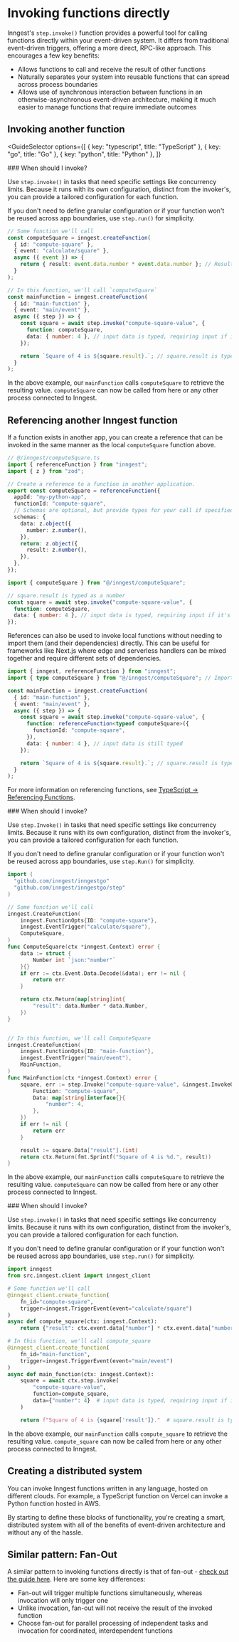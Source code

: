 
# Invoking functions directly

Inngest's `step.invoke()` function provides a powerful tool for calling functions directly within your event-driven system. It differs from traditional event-driven triggers, offering a more direct, RPC-like approach. This encourages a few key benefits:

- Allows functions to call and receive the result of other functions
- Naturally separates your system into reusable functions that can spread across process boundaries
- Allows use of synchronous interaction between functions in an otherwise-asynchronous event-driven architecture, making it much easier to manage functions that require immediate outcomes


## Invoking another function

<GuideSelector
  options={[
    { key: "typescript", title: "TypeScript" },
    { key: "go", title: "Go" },
    { key: "python", title: "Python" },
  ]}
>

<GuideSection show="typescript">

<Callout>
### When should I invoke?

Use `step.invoke()` in tasks that need specific settings like concurrency limits. Because it runs with its own configuration,
distinct from the invoker's, you can provide a tailored configuration for each function.

If you don't need to define granular configuration or if your function won't be reused across app boundaries, use `step.run()` for simplicity.
</Callout>

```ts
// Some function we'll call
const computeSquare = inngest.createFunction(
  { id: "compute-square" },
  { event: "calculate/square" },
  async ({ event }) => {
    return { result: event.data.number * event.data.number }; // Result typed as { result: number }
  }
);

// In this function, we'll call `computeSquare`
const mainFunction = inngest.createFunction(
  { id: "main-function" },
  { event: "main/event" },
  async ({ step }) => {
    const square = await step.invoke("compute-square-value", {
      function: computeSquare,
      data: { number: 4 }, // input data is typed, requiring input if it's needed
    });

    return `Square of 4 is ${square.result}.`; // square.result is typed as number
  }
);
```

In the above example, our `mainFunction` calls `computeSquare` to retrieve the resulting value. `computeSquare` can now be called from here or any other process connected to Inngest.

## Referencing another Inngest function

If a function exists in another app, you can create a reference that can be invoked in the same manner as the local `computeSquare` function above.

```ts
// @/inngest/computeSquare.ts
import { referenceFunction } from "inngest";
import { z } from "zod";

// Create a reference to a function in another application.
export const computeSquare = referenceFunction({
  appId: "my-python-app",
  functionId: "compute-square",
  // Schemas are optional, but provide types for your call if specified
  schemas: {
    data: z.object({
      number: z.number(),
    }),
    return: z.object({
      result: z.number(),
    }),
  },
});
```

```ts
import { computeSquare } from "@/inngest/computeSquare";

// square.result is typed as a number
const square = await step.invoke("compute-square-value", {
  function: computeSquare,
  data: { number: 4 }, // input data is typed, requiring input if it's needed
});
```

References can also be used to invoke local functions without needing to import them (and their dependencies) directly. This can be useful for frameworks like Next.js where edge and serverless handlers can be mixed together and require different sets of dependencies.

```ts
import { inngest, referenceFunction } from "inngest";
import { type computeSquare } from "@/inngest/computeSquare"; // Import only the type

const mainFunction = inngest.createFunction(
  { id: "main-function" },
  { event: "main/event" },
  async ({ step }) => {
    const square = await step.invoke("compute-square-value", {
      function: referenceFunction<typeof computeSquare>({
        functionId: "compute-square",
      }),
      data: { number: 4 }, // input data is still typed
    });

    return `Square of 4 is ${square.result}.`; // square.result is typed as number
  }
);
```

For more information on referencing functions, see [TypeScript -> Referencing Functions](/docs/functions/references).

</GuideSection>

<GuideSection show="go">

<Callout>
### When should I invoke?

Use `step.Invoke()` in tasks that need specific settings like concurrency limits. Because it runs with its own configuration,
distinct from the invoker's, you can provide a tailored configuration for each function.

If you don't need to define granular configuration or if your function won't be reused across app boundaries, use `step.Run()` for simplicity.
</Callout>

```go
import (
  "github.com/inngest/inngestgo"
  "github.com/inngest/inngestgo/step"
)

// Some function we'll call
inngest.CreateFunction(
	inngest.FunctionOpts{ID: "compute-square"},
	inngest.EventTrigger("calculate/square"),
	ComputeSquare,
)
func ComputeSquare(ctx *inngest.Context) error {
	data := struct {
		Number int `json:"number"`
	}{}
	if err := ctx.Event.Data.Decode(&data); err != nil {
		return err
	}

	return ctx.Return(map[string]int{
		"result": data.Number * data.Number,
	})
}


// In this function, we'll call ComputeSquare
inngest.CreateFunction(
	inngest.FunctionOpts{ID: "main-function"},
	inngest.EventTrigger("main/event"),
	MainFunction,
)
func MainFunction(ctx *inngest.Context) error {
	square, err := step.Invoke("compute-square-value", &inngest.InvokeOpts{
		Function: "compute-square",
		Data: map[string]interface{}{
			"number": 4,
		},
	})
	if err != nil {
		return err
	}

	result := square.Data["result"].(int)
	return ctx.Return(fmt.Sprintf("Square of 4 is %d.", result))
}

```

In the above example, our `mainFunction` calls `computeSquare` to retrieve the resulting value. `computeSquare` can now be called from here or any other process connected to Inngest.


</GuideSection>
<GuideSection show="python">

<Callout>
### When should I invoke?

Use `step.invoke()` in tasks that need specific settings like concurrency limits. Because it runs with its own configuration,
distinct from the invoker's, you can provide a tailored configuration for each function.

If you don't need to define granular configuration or if your function won't be reused across app boundaries, use `step.run()` for simplicity.
</Callout>

```py
import inngest
from src.inngest.client import inngest_client

# Some function we'll call
@inngest_client.create_function(
    fn_id="compute-square",
    trigger=inngest.TriggerEvent(event="calculate/square")
)
async def compute_square(ctx: inngest.Context):
    return {"result": ctx.event.data["number"] * ctx.event.data["number"]}  # Result typed as { result: number }

# In this function, we'll call compute_square
@inngest_client.create_function(
    fn_id="main-function",
    trigger=inngest.TriggerEvent(event="main/event")
)
async def main_function(ctx: inngest.Context):
    square = await ctx.step.invoke(
        "compute-square-value",
        function=compute_square,
        data={"number": 4}  # input data is typed, requiring input if it's needed
    )

    return f"Square of 4 is {square['result']}."  # square.result is typed as number
```

In the above example, our `mainFunction` calls `compute_square` to retrieve the resulting value. `compute_square` can now be called from here or any other process connected to Inngest.


</GuideSection>

</GuideSelector>


## Creating a distributed system

You can invoke Inngest functions written in any language, hosted on different clouds.  For example, a TypeScript function on Vercel can invoke a Python function hosted in AWS.

By starting to define these blocks of functionality, you're creating a smart, distributed system with all of the benefits of event-driven architecture and without any of the hassle.

## Similar pattern: Fan-Out

A similar pattern to invoking functions directly is that of fan-out - [check out the guide here](/docs/guides/fan-out-jobs). Here are some key differences:

- Fan-out will trigger multiple functions simultaneously, whereas invocation will only trigger one
- Unlike invocation, fan-out will not receive the result of the invoked function
- Choose fan-out for parallel processing of independent tasks and invocation for coordinated, interdependent functions
